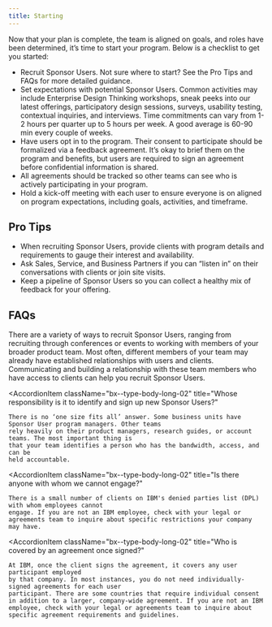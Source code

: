 ```yaml
---
title: Starting
---
```


<PageDescription>

Now that your plan is complete, the team is aligned on goals, and roles have been determined, it’s time to start your program. Below is a checklist to get you started:

</PageDescription>

<Row className="bullets">
<Column colMd={7} colLg={7}>

- Recruit Sponsor Users. Not sure where to start? See the Pro Tips and FAQs for more detailed guidance.
- Set expectations with potential Sponsor Users. Common activities may include Enterprise Design Thinking workshops, sneak peeks into our latest offerings, participatory design sessions, surveys, usability testing, contextual inquiries, and interviews. Time commitments can vary from 1-2 hours per quarter up to 5 hours per week. A good average is 60-90 min every couple of weeks.
- Have users opt in to the program. Their consent to participate should be formalized via a feedback agreement. It’s okay to brief them on the program and benefits, but users are required to sign an agreement before confidential information is shared.
- All agreements should be tracked so other teams can see who is actively participating in your program.
- Hold a kick-off meeting with each user to ensure everyone is on aligned on program expectations, including goals, activities, and timeframe.

</Column>
</Row>

## Pro Tips

- When recruiting Sponsor Users, provide clients with program details and requirements to gauge their interest and availability.
- Ask Sales, Service, and Business Partners if you can “listen in” on their conversations with clients or join site visits.
- Keep a pipeline of Sponsor Users so you can collect a healthy mix of feedback for your offering.

## FAQs

<Accordion>
  <AccordionItem
    className="bx--type-body-long-02"
    title="How do I get Sponsor Users?"
  >
    There are a variety of ways to recruit Sponsor Users, ranging from
    recruiting through conferences or events to working with members of
    your broader product team. Most often, different members of your team may
    already have established relationships with users and clients. Communicating and
    building a relationship with these team members who have access to clients
    can help you recruit Sponsor Users.
  </AccordionItem>

  <AccordionItem
    className="bx--type-body-long-02"
    title="Whose responsibility is it to identify and sign up new Sponsor Users?"
  >
    There is no ‘one size fits all’ answer. Some business units have Sponsor User program managers. Other teams
    rely heavily on their product managers, research guides, or account teams. The most important thing is
    that your team identifies a person who has the bandwidth, access, and can be
    held accountable.
  </AccordionItem>

  <AccordionItem
    className="bx--type-body-long-02"
    title="Is there anyone with whom we cannot engage?"
  >
    There is a small number of clients on IBM's denied parties list (DPL) with whom employees cannot
    engage. If you are not an IBM employee, check with your legal or agreements team to inquire about specific restrictions your company may have.
  </AccordionItem>

  <AccordionItem
    className="bx--type-body-long-02"
    title="Who is covered by an agreement once signed?"
  >
    At IBM, once the client signs the agreement, it covers any user participant employed
    by that company. In most instances, you do not need individually-signed agreements for each user
    participant. There are some countries that require individual consent in addition to a larger, company-wide agreement. If you are not an IBM employee, check with your legal or agreements team to inquire about specific agreement requirements and guidelines.
  </AccordionItem>
</Accordion>

<!-- ## Learn more

<Row className="resource-card-group">
<Column colMd={4} colLg={4} noGutterSm>
<ResourceCard
  title="IBM Sponsor User Program Internal Deck"
  aspectRatio="2:1"
  actionIcon="launch"
  href="#"
>

</ResourceCard>
</Column>
<Column colMd={4} colLg={4} noGutterSm>
<ResourceCard
  title="IBM Sponsor User Program External Deck"
  aspectRatio="2:1"
  actionIcon="launch"
  href="#"
>

</ResourceCard>
</Column>
<Column colMd={4} colLg={4} noGutterSm>
<ResourceCard
  title="IBM Sponsor User Program Flyer"
  aspectRatio="2:1"
  actionIcon="launch"
  href="#"
>

</ResourceCard>
</Column>
</Row> -->
